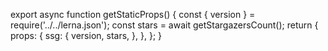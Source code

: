 
export async function getStaticProps() {
  const { version } = require('../../lerna.json');
  const stars = await getStargazersCount();
  return {
    props: {
      ssg: {
        version,
        stars,
      },
    },
  };
}

<Homepage />
